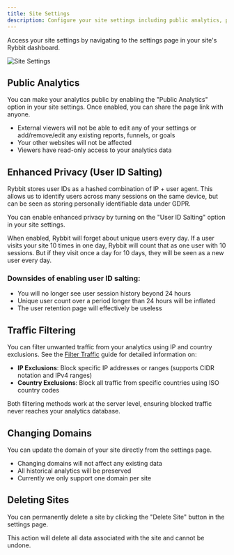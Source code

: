 ```yaml
---
title: Site Settings
description: Configure your site settings including public analytics, privacy options, domain changes, and site management
---
```



Access your site settings by navigating to the settings page in your site's Rybbit dashboard.

<Image src="/settings.png" alt="Site Settings" width={500} height={500} />

## Public Analytics

You can make your analytics public by enabling the "Public Analytics" option in your site settings. Once enabled, you can share the page link with anyone.

- External viewers will not be able to edit any of your settings or add/remove/edit any existing reports, funnels, or goals
- Your other websites will not be affected
- Viewers have read-only access to your analytics data

## Enhanced Privacy (User ID Salting)

Rybbit stores user IDs as a hashed combination of IP + user agent. This allows us to identify users across many sessions on the same device, but can be seen as storing personally identifiable data under GDPR.

You can enable enhanced privacy by turning on the "User ID Salting" option in your site settings.

When enabled, Rybbit will forget about unique users every day. If a user visits your site 10 times in one day, Rybbit will count that as one user with 10 sessions. But if they visit once a day for 10 days, they will be seen as a new user every day.

### Downsides of enabling user ID salting:

- You will no longer see user session history beyond 24 hours
- Unique user count over a period longer than 24 hours will be inflated
- The user retention page will effectively be useless

## Traffic Filtering

You can filter unwanted traffic from your analytics using IP and country exclusions. See the [Filter Traffic](/docs/filter-traffic) guide for detailed information on:

- **IP Exclusions**: Block specific IP addresses or ranges (supports CIDR notation and IPv4 ranges)
- **Country Exclusions**: Block all traffic from specific countries using ISO country codes

Both filtering methods work at the server level, ensuring blocked traffic never reaches your analytics database.

## Changing Domains

You can update the domain of your site directly from the settings page.

- Changing domains will not affect any existing data
- All historical analytics will be preserved
- Currently we only support one domain per site

## Deleting Sites

You can permanently delete a site by clicking the "Delete Site" button in the settings page.

<Callout type="warn">
  This action will delete all data associated with the site and cannot be undone.
</Callout>